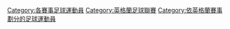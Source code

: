 {{CatAZ}}

[[Category:各賽事足球運動員|Category:各賽事足球運動員]]
[[Category:英格蘭足球聯賽|Category:英格蘭足球聯賽]]
[[Category:依英格蘭賽事劃分的足球運動員|Category:依英格蘭賽事劃分的足球運動員]]